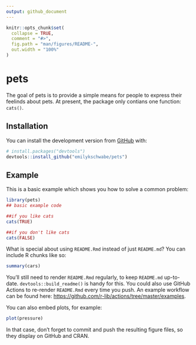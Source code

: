 ```yaml
---
output: github_document
---
```


<!-- README.md is generated from README.Rmd. Please edit that file -->

```r
knitr::opts_chunk$set(
  collapse = TRUE,
  comment = "#>",
  fig.path = "man/figures/README-",
  out.width = "100%"
)
```

# pets

The goal of pets is to provide a simple means for people to express their feelinds about pets. 
At present, the package only contians one function: `cats()`. 

## Installation


You can install the development version from [GitHub](https://github.com/) with:

``` r
# install.packages("devtools")
devtools::install_github("emilykschwabe/pets")
```
## Example

This is a basic example which shows you how to solve a common problem:

```r
library(pets)
## basic example code

##if you like cats 
cats(TRUE)

##if you don't like cats 
cats(FALSE)
```

What is special about using `README.Rmd` instead of just `README.md`? You can include R chunks like so:

```r
summary(cars)
```

You'll still need to render `README.Rmd` regularly, to keep `README.md` up-to-date. `devtools::build_readme()` is handy for this. You could also use GitHub Actions to re-render `README.Rmd` every time you push. An example workflow can be found here: <https://github.com/r-lib/actions/tree/master/examples>.

You can also embed plots, for example:

```r
plot(pressure)
```

In that case, don't forget to commit and push the resulting figure files, so they display on GitHub and CRAN.
